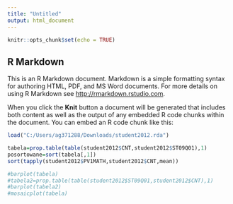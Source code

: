 ---
title: "Untitled"
output: html_document
---

```{r setup, include=FALSE}
knitr::opts_chunk$set(echo = TRUE)
```

## R Markdown

This is an R Markdown document. Markdown is a simple formatting syntax for authoring HTML, PDF, and MS Word documents. For more details on using R Markdown see <http://rmarkdown.rstudio.com>.

When you click the **Knit** button a document will be generated that includes both content as well as the output of any embedded R code chunks within the document. You can embed an R code chunk like this:

```{r }

load("C:/Users/ag371288/Downloads/student2012.rda")

tabela=prop.table(table(student2012$CNT,student2012$ST09Q01),1)
posortowane=sort(tabela[,1])
sort(tapply(student2012$PV1MATH,student2012$CNT,mean))

#barplot(tabela)
#tabela2=prop.table(table(student2012$ST09Q01,student2012$CNT),1)
#barplot(tabela2)
#mosaicplot(tabela)
```

